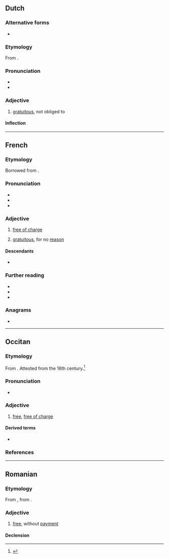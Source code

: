 {{also|gratuït}}
==Dutch==

===Alternative forms===
* {{l|nl|gratuite}}

===Etymology===
From {{bor|nl|fr|gratuit}}.

===Pronunciation===
* {{IPA|nl|/ɡraːˈtʋi/}}
* {{audio|nl|Nl-gratuit.ogg|Audio}}

===Adjective===
{{nl-adj|-}}

# [[gratuitous]], not obliged to

====Inflection====
{{nl-decl-adj||-}}

----

==French==

===Etymology===
Borrowed from {{bor|fr|la|grātuītus}}.

===Pronunciation===
* {{fr-IPA}}
* {{audio|fr|Fr-Paris--gratuit.ogg|Audio (Paris)}}
* {{audio|fr|LL-Q150 (fra)-DSwissK-gratuit.wav|Audio}}

===Adjective===
{{fr-adj}}

# [[free of charge]]
#: {{ant|fr|payant}}
# [[gratuitous]], for no [[reason]]
#: {{uxi|fr|méchanceté gratuite|gratuitous cruelty}}

====Descendants====
* {{desc|nl|gratuit|bor=1}}

===Further reading===
* {{R:TLFi}}
* {{R:Larousse}}
* {{R:Robert}}

===Anagrams===
* {{l|fr|grutait}}

----

==Occitan==

===Etymology===
From {{der|oc|la|grātuītus}}. Attested from the 16th century.<ref>{{R:DGLO|295}}</ref>

===Pronunciation===
* {{audio|oc|LL-Q14185 (oci)-Davidgrosclaude-gratuit.wav|Audio (Béarn)}}

===Adjective===
{{oc-adj}}

# [[free]], [[free of charge]]

====Derived terms====
* {{l|oc|gratuitament}}

===References===
<references/>

----

==Romanian==

===Etymology===
From {{bor|ro|fr|gratuit}}, from {{der|ro|la|gratuitus}}.

===Adjective===
{{ro-adj}}

# [[free]], without [[payment]]

====Declension====
{{ro-decl-adj}}